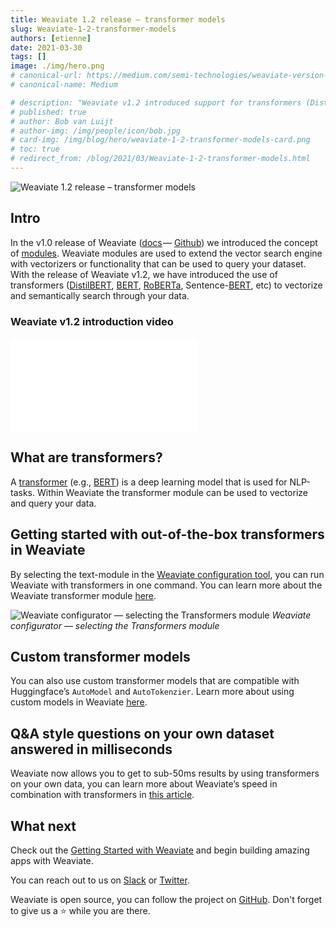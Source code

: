 ```yaml
---
title: Weaviate 1.2 release – transformer models
slug: Weaviate-1-2-transformer-models
authors: [etienne] 
date: 2021-03-30
tags: []
image: ./img/hero.png
# canonical-url: https://medium.com/semi-technologies/weaviate-version-1-2-x-now-supports-transformer-models-4a12d858cce3
# canonical-name: Medium

# description: "Weaviate v1.2 introduced support for transformers (DistilBERT, BERT, RoBERTa, Sentence-BERT, etc) to vectorize and semantically search through your data"
# published: true
# author: Bob van Luijt
# author-img: /img/people/icon/bob.jpg
# card-img: /img/blog/hero/weaviate-1-2-transformer-models-card.png
# toc: true
# redirect_from: /blog/2021/03/Weaviate-1-2-transformer-models.html
---
```

![Weaviate 1.2 release – transformer models](./img/hero.png)

## Intro
In the v1.0 release of Weaviate ([docs](/developers/weaviate/current/) — [Github](https://github.com/semi-technologies/weaviate)) we introduced the concept of [modules](/developers/weaviate/current/modules/index.html). Weaviate modules are used to extend the vector search engine with vectorizers or functionality that can be used to query your dataset. With the release of Weaviate v1.2, we have introduced the use of transformers ([DistilBERT](https://arxiv.org/abs/1910.01108), [BERT](https://github.com/google-research/bert), [RoBERTa](https://arxiv.org/abs/1907.11692), Sentence-[BERT](https://arxiv.org/abs/1908.10084), etc) to vectorize and semantically search through your data.

<!-- truncate -->

### Weaviate v1.2 introduction video

<div class="youtube">
    <iframe src="//www.youtube.com/embed/S4lXPPZvGPQ" frameborder="0" allowfullscreen></iframe>
</div>

## What are transformers?
A [transformer](https://en.wikipedia.org/wiki/Transformer_(machine_learning_model)) (e.g., [BERT](https://en.wikipedia.org/wiki/BERT_(language_model))) is a deep learning model that is used for NLP-tasks. Within Weaviate the transformer module can be used to vectorize and query your data.

## Getting started with out-of-the-box transformers in Weaviate
By selecting the text-module in the [Weaviate configuration tool](/developers/weaviate/current/installation/docker-compose.html#configurator), you can run Weaviate with transformers in one command. You can learn more about the Weaviate transformer module [here](/developers/weaviate/current/retriever-vectorizer-modules/text2vec-transformers.html).

![Weaviate configurator — selecting the Transformers module](./img/configurator-demo.gif)
*Weaviate configurator — selecting the Transformers module*

## Custom transformer models
You can also use custom transformer models that are compatible with Huggingface’s `AutoModel` and `AutoTokenzier`. Learn more about using custom models in Weaviate [here](/developers/weaviate/current/retriever-vectorizer-modules/text2vec-transformers.html).

## Q&A style questions on your own dataset answered in milliseconds
Weaviate now allows you to get to sub-50ms results by using transformers on your own data, you can learn more about Weaviate’s speed in combination with transformers in [this article](https://towardsdatascience.com/a-sub-50ms-neural-search-with-distilbert-and-weaviate-4857ae390154).

## What next
Check out the [Getting Started with Weaviate](/developers/weaviate/current/getting-started/index.html) and begin building amazing apps with Weaviate.

You can reach out to us on [Slack](https://join.slack.com/t/weaviate/shared_invite/zt-goaoifjr-o8FuVz9b1HLzhlUfyfddhw) or [Twitter](https://twitter.com/weaviate_io).

Weaviate is open source, you can follow the project on [GitHub](https://github.com/semi-technologies/weaviate). Don't forget to give us a ⭐️ while you are there.
